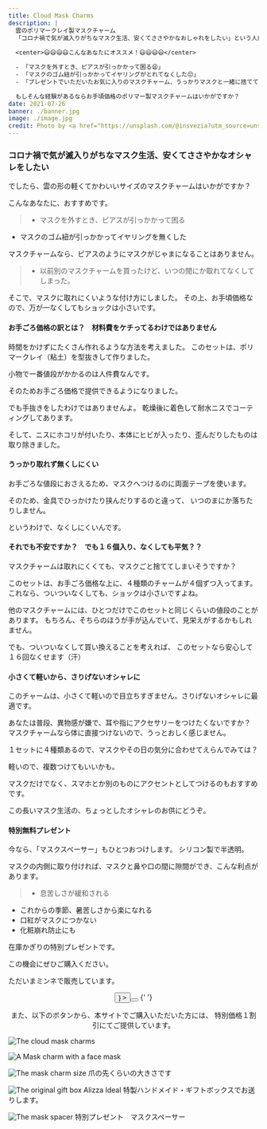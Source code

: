 ```yaml
---
title: Cloud Mask Charms
description: |
  雲のポリマークレイ製マスクチャーム
  「コロナ禍で気が滅入りがちなマスク生活、安くてささやかなおしゃれをしたい」という人は、もういませんか？
  
  <center>😃😃😃😃こんなあなたにオススメ！😃😃😃😃</center>

  - 「マスクを外すとき、ピアスが引っかかって困る😫」
  - 「マスクのゴム紐が引っかかってイヤリングがとれてなくした😔」
  - 「プレゼントでいただいたお気に入りのマスクチャーム、うっかりマスクと一緒に捨ててしまった🥲」

  もしそんな経験があるならお手頃価格のポリマー製マスクチャームはいかがですか？
date: 2021-07-26
banner: ./banner.jpg
image: ./image.jpg
credit: Photo by <a href="https://unsplash.com/@insvezia?utm_source=unsplash&utm_medium=referral&utm_content=creditCopyText">Sofia</a> on <a href="https://unsplash.com/s/photos/cloudy-sky?utm_source=unsplash&utm_medium=referral&utm_content=creditCopyText">Unsplash</a>
---
```

<div className="text-xs text-right"></div>

### コロナ禍で気が滅入りがちなマスク生活、安くてささやかなオシャレをしたい

でしたら、雲の形の軽くてかわいいサイズのマスクチャームはいかがですか？

こんなあなたに、おすすめです。

> * マスクを外すとき、ピアスが引っかかって困る
* マスクのゴム紐が引っかかってイヤリングを無くした

マスクチャームなら、ピアスのようにマスクがじゃまになることはありません。

> - 以前別のマスクチャームを買ったけど、いつの間にか取れてなくしてしまった。

そこで、マスクに取れにくいような付け方にしました。
その上、お手頃価格なので、万が一なくしてもショックは小さいです。


#### お手ごろ価格の訳とは？　材料費をケチってるわけではありません

時間をかけずにたくさん作れるような方法を考えました。
このセットは、ポリマークレイ（粘土）を型抜きして作りました。

小物で一番値段がかかるのは人件費なんです。

そのためお手ごろ価格で提供できるようになりました。

でも手抜きをしたわけではありませんよ。
乾燥後に着色して耐水ニスでコーティングしてあります。

そして、ニスにホコリが付いたり、本体にヒビが入ったり、歪んだりしたものは取り除きました。

#### うっかり取れず無くしにくい

お手ごろな値段におさえるため、マスクへつけるのに両面テープを使います。

そのため、金具でひっかけたり挟んだりするのと違って、
いつのまにか落ちたりしません。

というわけで、なくしにくいんです。

#### それでも不安ですか？　でも１６個入り、なくしても平気？？

マスクチャームは取れにくくても、マスクごと捨ててしまいそうですか？

このセットは、お手ごろ価格な上に、４種類のチャームが４個ずつ入ってます。
これなら、ついついなくしても、ショックは小さいですよね。

他のマスクチャームには、ひとつだけでこのセットと同じくらいの値段のことがあります。
もちろん、そちらのほうが手が込んでいて、見栄えがするかもしれません。

でも、ついついなくして買い換えることを考えれば、
このセットなら安心して１６回なくせます（汗）

#### 小さくて軽いから、さりげないオシャレに

このチャームは、小さくて軽いので目立ちすぎません。さりげないオシャレに最適です。

あなたは普段、異物感が嫌で、耳や指にアクセサリーをつけたくないですか？
マスクチャームなら体に直接つけないので、うっとおしく感じません。

１セットに４種類あるので、マスクやその日の気分に合わせてえらんでみては？

軽いので、複数つけてもいいかも。

マスクだけでなく、スマホとか別のものにアクセントとしてつけるのもおすすめです。

この長いマスク生活の、ちょっとしたオシャレのお供にどうぞ。


#### 特別無料プレゼント

今なら、「マスクスペーサー」もひとつおつけします。
シリコン製で半透明。

マスクの内側に取り付ければ、マスクと鼻や口の間に隙間ができ、こんな利点があります。

> * 息苦しさが緩和される
* これからの季節、暑苦しさから楽になれる
* 口紅がマスクにつかない
* 化粧崩れ防止にも

在庫かぎりの特別プレゼントです。

この機会にぜひご購入ください。

ただいまミンネで販売しています。

<center>
   <Button type="button"
     label={`ミンネでマスクチャームを見る`}
		title={"ミンネで見てみる"}
		iconRight={<ArrowRight />} >
		<Button
			type="link"
			to="https://minne.com/items/23850986"
		/>
    </Button>
    {' '}
  <p className="text-justify mx-1/10">
    また、以下のボタンから、本サイトでご購入いただいた方には、
    特別価格１割引にてご提供しています。</p>

  <ItemProduct
	price="price_1J7dSxFI0fllSO6vKLR56jTD"
	testPrice="price_1J7dSLFI0fllSO6vb56BJMzu" />
</center>

<Row>
<Col className="max-w-sm">

![The cloud mask charms](./b1.jpg)

</Col>
<Col className="max-w-sm">

![A Mask charm with a face mask](./b2.jpg)

</Col>

<Col className="max-w-sm">

![The mask charm size](./l1.jpg)
爪の先くらいの大きさです

</Col>
</Row>

<Row>
<Col className="max-w-sm">

![The original gift box](./l2.jpg)
Alizza Ideal 特製ハンドメイド・ギフトボックスでお送りします。

</Col>

<Col className="max-w-sm">

![The mask spacer](./l3.jpg)
特別プレゼント　マスクスペーサー

</Col>
</Row>
